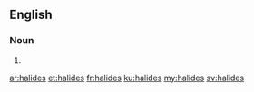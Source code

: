 ==English==

===Noun===
{{head|en|noun plural form}}

# {{plural of|halide|lang=en}}

[[ar:halides]]
[[et:halides]]
[[fr:halides]]
[[ku:halides]]
[[my:halides]]
[[sv:halides]]